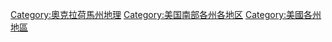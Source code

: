 [[Category:奧克拉荷馬州地理|Category:奧克拉荷馬州地理]]
[[Category:美国南部各州各地区|Category:美国南部各州各地区]]
[[Category:美國各州地區|Category:美國各州地區]]